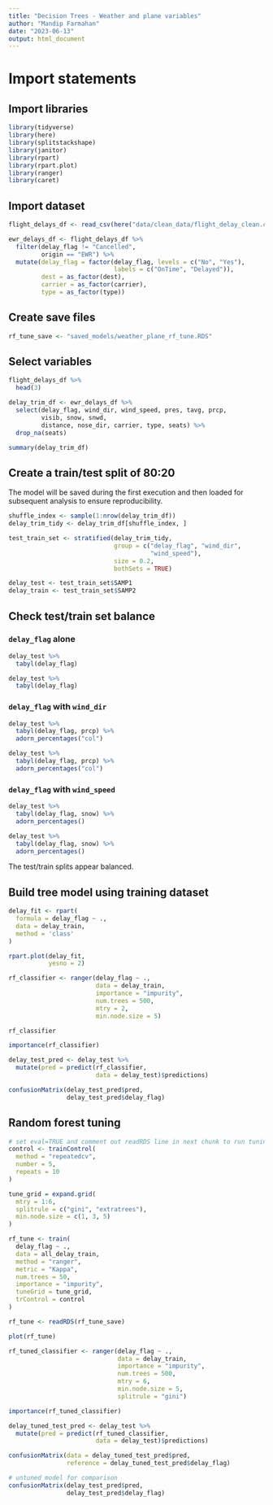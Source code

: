 ```yaml
---
title: "Decision Trees - Weather and plane variables"
author: "Mandip Farmahan"
date: "2023-06-13"
output: html_document
---
```


# Import statements

## Import libraries

```r
library(tidyverse)
library(here)
library(splitstackshape)
library(janitor)
library(rpart)
library(rpart.plot)
library(ranger)
library(caret)
```

## Import dataset

```r
flight_delays_df <- read_csv(here("data/clean_data/flight_delay_clean.csv"))
```

```r
ewr_delays_df <- flight_delays_df %>% 
  filter(delay_flag != "Cancelled",
         origin == "EWR") %>% 
  mutate(delay_flag = factor(delay_flag, levels = c("No", "Yes"),
                             labels = c("OnTime", "Delayed")),
         dest = as_factor(dest),
         carrier = as_factor(carrier),
         type = as_factor(type))
```

## Create save files

```r
rf_tune_save <- "saved_models/weather_plane_rf_tune.RDS"
```

## Select variables

```r
flight_delays_df %>% 
  head(3)
```

```r
delay_trim_df <- ewr_delays_df %>%  
  select(delay_flag, wind_dir, wind_speed, pres, tavg, prcp,  
         visib, snow, snwd,
         distance, nose_dir, carrier, type, seats) %>% 
  drop_na(seats)
```

```r
summary(delay_trim_df)
```

## Create a train/test split of 80:20

The model will be saved during the first execution and then loaded for subsequent analysis to ensure reproducibility.

```r
shuffle_index <- sample(1:nrow(delay_trim_df))
delay_trim_tidy <- delay_trim_df[shuffle_index, ]

test_train_set <- stratified(delay_trim_tidy,
                             group = c("delay_flag", "wind_dir",
                                       "wind_speed"),
                             size = 0.2,
                             bothSets = TRUE)
```

```r
delay_test <- test_train_set$SAMP1
delay_train <- test_train_set$SAMP2
```

## Check test/train set balance

### `delay_flag` alone

```r
delay_test %>%
  tabyl(delay_flag)
```

```r
delay_test %>%
  tabyl(delay_flag)
```

### `delay_flag` with `wind_dir`

```r
delay_test %>%
  tabyl(delay_flag, prcp) %>% 
  adorn_percentages("col")
```

```r
delay_test %>%
  tabyl(delay_flag, prcp) %>% 
  adorn_percentages("col")
```


### `delay_flag` with `wind_speed`

```r
delay_test %>%
  tabyl(delay_flag, snow) %>% 
  adorn_percentages()
```

```r
delay_test %>%
  tabyl(delay_flag, snow) %>% 
  adorn_percentages()
```

The test/train splits appear balanced.

## Build tree model using training dataset

```r
delay_fit <- rpart(
  formula = delay_flag ~ ., 
  data = delay_train, 
  method = 'class'
)

rpart.plot(delay_fit,
           yesno = 2)
```

```r
rf_classifier <- ranger(delay_flag ~ ., 
                        data = delay_train, 
                        importance = "impurity", 
                        num.trees = 500, 
                        mtry = 2, 
                        min.node.size = 5)

rf_classifier
```


```r
importance(rf_classifier)
```

```r
delay_test_pred <- delay_test %>%
  mutate(pred = predict(rf_classifier,
                        data = delay_test)$predictions)

confusionMatrix(delay_test_pred$pred,
                delay_test_pred$delay_flag)
```

## Random forest tuning

```r
# set eval=TRUE and comment out readRDS line in next chunk to run tuning block
control <- trainControl(
  method = "repeatedcv", 
  number = 5, 
  repeats = 10
)

tune_grid = expand.grid(
  mtry = 1:6,
  splitrule = c("gini", "extratrees"),
  min.node.size = c(1, 3, 5)
)

rf_tune <- train(
  delay_flag ~ ., 
  data = all_delay_train, 
  method = "ranger",
  metric = "Kappa",
  num.trees = 50,
  importance = "impurity",
  tuneGrid = tune_grid, 
  trControl = control
)
```


```r
rf_tune <- readRDS(rf_tune_save)

plot(rf_tune)
```

```r
rf_tuned_classifier <- ranger(delay_flag ~ .,
                              data = delay_train,
                              importance = "impurity",
                              num.trees = 500,
                              mtry = 6,
                              min.node.size = 5,
                              splitrule = "gini")
```


```r
importance(rf_tuned_classifier)
```

```r
delay_tuned_test_pred <- delay_test %>%
  mutate(pred = predict(rf_tuned_classifier,
                        data = delay_test)$predictions)

confusionMatrix(data = delay_tuned_test_pred$pred,
                reference = delay_tuned_test_pred$delay_flag)
```

```r
# untuned model for comparison
confusionMatrix(delay_test_pred$pred,
                delay_test_pred$delay_flag)
```

